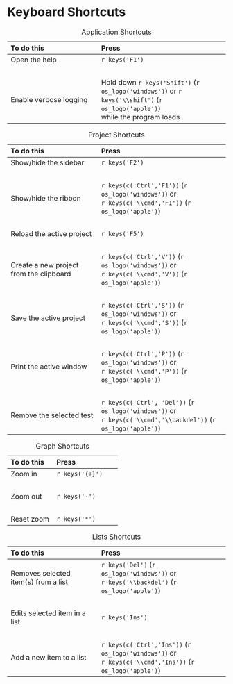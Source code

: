 # Keyboard Shortcuts {.unnumbered}

<!-- no break spaces are to add blank lines between each row in the shortcuts table,
     making it easier to read.-->

::: {.minipage data-latex="{\textwidth}"}
Table: Application Shortcuts

------------------------------------------------------------------------------------------------
To do this                              Press                                               
--------------------------------------- --------------------------------------------------------
Open the help                           `r keys('F1')`

&nbsp;                                  &nbsp;

Enable verbose logging                  Hold down `r keys('Shift')` (`r os_logo('windows')`) or
                                        `r keys('\\shift')` (`r os_logo('apple')`)<br>\linebreak
                                        while the program loads
------------------------------------------------------------------------------------------------
:::

::: {.minipage data-latex="{\textwidth}"}
Table: Project Shortcuts

------------------------------------------------------------------------------------------------
To do this                              Press                                               
--------------------------------------- --------------------------------------------------------
Show/hide the sidebar                   `r keys('F2')`                                          

&nbsp;                                  &nbsp;

Show/hide the ribbon                    `r keys(c('Ctrl','F1'))` (`r os_logo('windows')`) or<br>\linebreak
                                        `r keys(c('\\cmd','F1'))` (`r os_logo('apple')`)

&nbsp;                                  &nbsp;

Reload the active project               `r keys('F5')`

&nbsp;                                  &nbsp;

Create a new project from the clipboard `r keys(c('Ctrl','V'))` (`r os_logo('windows')`) or<br>\linebreak
                                        `r keys(c('\\cmd','V'))` (`r os_logo('apple')`) 

&nbsp;                                  &nbsp;

Save the active project                 `r keys(c('Ctrl','S'))` (`r os_logo('windows')`) or<br>\linebreak
                                        `r keys(c('\\cmd','S'))` (`r os_logo('apple')`)

&nbsp;                                  &nbsp;

Print the active window                 `r keys(c('Ctrl','P'))` (`r os_logo('windows')`) or<br>\linebreak
                                        `r keys(c('\\cmd','P'))` (`r os_logo('apple')`)

&nbsp;                                  &nbsp;

Remove the selected test                `r keys(c('Ctrl', 'Del'))` (`r os_logo('windows')`) or<br>\linebreak
                                        `r keys(c('\\cmd','\\backdel'))` (`r os_logo('apple')`)
------------------------------------------------------------------------------------------------
:::

::: {.minipage data-latex="{\textwidth}"}
Table: Graph Shortcuts

------------------------------------------------------------------------------------------------
To do this                              Press                                               
--------------------------------------- --------------------------------------------------------
Zoom in                                 `r keys('{+}')`                                     

&nbsp;                                  &nbsp;

Zoom out                                `r keys('-')`                                       

&nbsp;                                  &nbsp;

Reset zoom                              `r keys('*')`                                       
------------------------------------------------------------------------------------------------
:::

::: {.minipage data-latex="{\textwidth}"}
Table: Lists Shortcuts

------------------------------------------------------------------------------------------------
To do this                              Press                                               
--------------------------------------- --------------------------------------------------------
Removes selected item(s) from a list    `r keys('Del')` (`r os_logo('windows')`) or<br>\linebreak
                                        `r keys('\\backdel')` (`r os_logo('apple')`)

&nbsp;                                  &nbsp;

Edits selected item in a list           `r keys('Ins')`                                      

&nbsp;                                  &nbsp;

Add a new item to a list                `r keys(c('Ctrl','Ins'))` (`r os_logo('windows')`) or<br>\linebreak
                                        `r keys(c('\\cmd','Ins'))` (`r os_logo('apple')`)
------------------------------------------------------------------------------------------------
:::